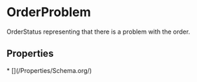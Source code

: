 # OrderProblem

OrderStatus representing that there is a problem with the order.

## Properties

<Grid>
* [](/Properties/Schema.org/)

</Grid>


